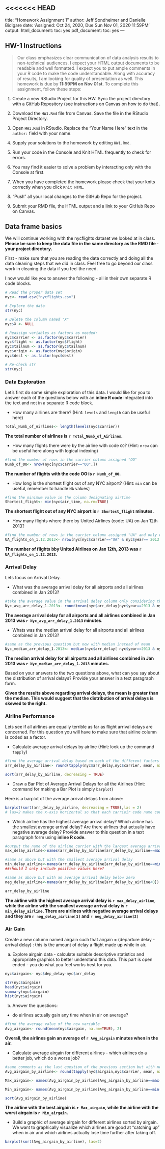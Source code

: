 <<<<<<< HEAD
---
title: "Homework Assignment 1"
author: Jeff Sondheimer and Danielle Bidigare
date: 'Assigned: Oct 24, 2020, Due Sun Nov 01, 2020 11:59PM'
output:
  html_document:
    toc: yes
  pdf_document:
    toc: yes
---

## HW-1 Instructions

> Our class emphasizes clear communication of data analysis results to non-technical audiences. I expect your HTML output documents to be readable and well formatted. I expect you to put ample comments in your R code to make the code understandable. Along with accuracy of results, I am looking for quality of presentation as well. This homework is due by **11:59PM on Nov 01st**.  To complete this assignment, follow these steps:

1. Create a new RStudio Project for this HW. Sync the project directory with a GitHub Repository (see instructions on Canvas on how to do that). 

2. Download the `HW1.Rmd` file from Canvas. Save the file in the RStudio Project Directory. 

3. Open `HW1.Rmd` in RStudio. Replace the "Your Name Here" text in the `author:` field with your name.

4. Supply your solutions to the homework by editing `HW1.Rmd`.

5. Run your code in the Console and Knit HTML frequently to check for errors.

6. You may find it easier to solve a problem by interacting only with the Console at first. 

7. When you have completed the homework please check that your knits correctly when you click `Knit HTML`.

8. "Push" all your local changes to the GitHub Repo for the project.

9. Submit your RMD file, the HTML output and a link to your GitHub Repo on Canvas.



## Data frame basics

We will continue working with the nycflights dataset we looked at in class. **Please be sure to keep the data file in the same directory as the RMD file - your project directory.**

First - make sure that you are reading the data correctly and doing all the data cleaning steps that we did in class. Feel free to go beyond our class work in cleaning the data if you feel the need. 

I now would like you to answer the following - all in their own separate R code blocks.

```r
# Read the proper data set
nyc<- read.csv("nycflights.csv")

# Explore the data
str(nyc)

# Delete the column named "X"
nyc$X <- NULL

# Reassign variables as factors as needed:
nyc$carrier <- as.factor(nyc$carrier)
nyc$flight <- as.factor(nyc$flight)
nyc$tailnum <- as.factor(nyc$tailnum)
nyc$origin <- as.factor(nyc$origin)
nyc$dest <- as.factor(nyc$dest)

# Re-check str
str(nyc)

```

### Data Exploration

Let's first do some simple exploration of this data. I would like for you to answer each of the questions below with an **inline R code** integrated into the text and not in a separate R code block.

- How many airlines are there? (Hint: `levels` and `length` can be useful here)
```r

Total_Numb_of_Airlines<- length(levels(nyc$carrier))


```
**The total number of airlines is `r Total_Numb_of_Airlines`.**


- How many flights there were by the airline with code `OO`? (Hint: `nrow` can be useful here along with logical indexing)

```r
#find the number of rows in the carrier column assigned "OO"
Numb_of_OO<- nrow(nyc[nyc$carrier=="OO",])

```
**The number of flights with the code OO is `r Numb_of_OO`.**


- How long is the shortest flight out of any NYC airport? (Hint: `min` can be useful, remember to handle `NA` values)

```r
#find the minimum value in the column designating airtime
Shortest_flight<- min(nyc$air_time, na.rm=TRUE)

```
**The shortest flight out of any NYC airport is `r Shortest_flight` minutes.**


- How many flights where there by United Airlines (code: UA) on Jan 12th 2013?

```r
#find the number of rows in the carrier column assigned "UA" and only on the specified year/month/day
UA_flights_on_1.12.2013<- nrow(nyc[nyc$carrier=="UA" & nyc$year== 2013 & nyc$month== 1 & nyc$day== 12,])


```

**The number of flights bby United Airlines on Jan 12th, 2013 was `r UA_flights_on_1.12.2013`.**

### Arrival Delay

Lets focus on Arrival Delay.

- What was the average arrival delay for all airports and all airlines combined in Jan 2013? 

```r
#take the average value in the arrival delay column only considering the specified year/month
Nyc_avg_arr_delay_1.2013<- round(mean(nyc$arr_delay[nyc$year==2013 & nyc$month==1 ], na.rm=TRUE), 2)


```
**The average arrival delay for all airports and all airlines combined in Jan 2013 was `r Nyc_avg_arr_delay_1.2013` minutes.**

- Whats was the median arrival delay for all airports and all airlines combined in Jan 2013?

```r
#same as the previous question but now with median instead of mean
Nyc_median_arr_delay_1.2013<- median(nyc$arr_delay[ nyc$year==2013 & nyc$month==1 ], na.rm=TRUE)


```
**The median arrival delay for all airports and all airlines combined in Jan 2013 was `r Nyc_median_arr_delay_1.2013` minutes.**

Based on your answers to the two questions above, what can you say about the distribution of arrival delays? Provide your answer in a text paragraph form.

**Given the results above regarding arrival delays, the mean is greater than the median. This would suggest that the distribution of arrival delays is skewed to the right.**


### Airline Performance

Lets see if all airlines are equally terrible as far as flight arrival delays are concerned. For this question you will have to make sure that airline column is coded as a factor.

- Calculate average arrival delays by airline (Hint: look up the command `tapply`)

```r

#find the average arrival delay based on each of the different factors in the carrier column.  
arr_delay_by_airline<- round(tapply(nyc$arr_delay,nyc$carrier, mean, na.rm=TRUE), 2)

sort(arr_delay_by_airline, decreasing = TRUE)

```

- Draw a Bar Plot of Average Arrival Delays for all the Airlines (Hint: command for making a Bar Plot is simply `barplot`)

Here is a barplot of the average arrival delays from above: 
```r

barplot(sort(arr_delay_by_airline, decreasing = TRUE),las = 2)
# las=2 makes the x-axis horizontal so that each carrieir code name could be displayed 

```


- Which airline has the highest average arrival delay? Which airline has the smallest average arrival delay? Are there airlines that actually have negative average delay? Provide answer to this question in a text paragraph form using **inline R code**.

```r
#output the name of the airline carrier with the largest average arrival delay
max_delay_airline<-names(arr_delay_by_airline[arr_delay_by_airline==max(arr_delay_by_airline)])

#same as above but with the smallest average arrival delay
min_delay_airline<-names(arr_delay_by_airline[arr_delay_by_airline==min(arr_delay_by_airline)])
##should I only include positive values here?

#same as above but with an average arrival delay below zero
neg_delay_airline<-names(arr_delay_by_airline[arr_delay_by_airline<0])

arr_delay_by_airline


```

**The airline with the highest average arrival delay is `r max_delay_airline`, while the airline with the smallest average arrival delay is `r min_delay_airline`. There are airlines with negative average arrival delays and they are `r neg_delay_airline[1]` and `r neg_delay_airline[2]`**


### Air Gain

Create a new column named airgain such that airgain = (departure delay - arrival delay) : this is the amount of delay a flight made up while in air.



a) Explore airgain data - calculate suitable descriptive statistics and appropriate graphics to better understand this data. This part is open ended - you do what you feel works best for you.

```r

nyc$airgain<- nyc$dep_delay-nyc$arr_delay

str(nyc$airgain)
head(nyc$airgain)
summary(nyc$airgain)
hist(nyc$airgain)


```

b) Answer the questions:

  - do airlines actually gain any time when in air on average?
  
```r
#find the average value of the new variable
Avg_airgain<- round(mean(nyc$airgain, na.rm=TRUE), 2)

```
  **Overall, the airlines gain an average of `r Avg_airgain` minutes when in the air.**

  - Calculate average airgain for different airlines - which airlines do a better job, which do a worse job? 
  
```r
#same comments as the last question of the previous section but with new variables
Avg_airgain_by_airline<- round(tapply(nyc$airgain,nyc$carrier, mean, na.rm=TRUE), 2)

Max_airgain<- names(Avg_airgain_by_airline[Avg_airgain_by_airline==max(Avg_airgain_by_airline)])

Min_airgain<- names(Avg_airgain_by_airline[Avg_airgain_by_airline==min(Avg_airgain_by_airline)])

sort(Avg_airgain_by_airline)

```
  
**The airline with the best airgain is `r Max_airgain`, while the airline with the worst airgain is `r Min_airgain`.**

  - Build a graphic of average airgain for different airlines sorted by airgain. We want to graphically visualize which airlines are good at "catching up" when in air and which airlines actually lose time further after taking off.
  
```r

barplot(sort(Avg_airgain_by_airline), las=2)

```



